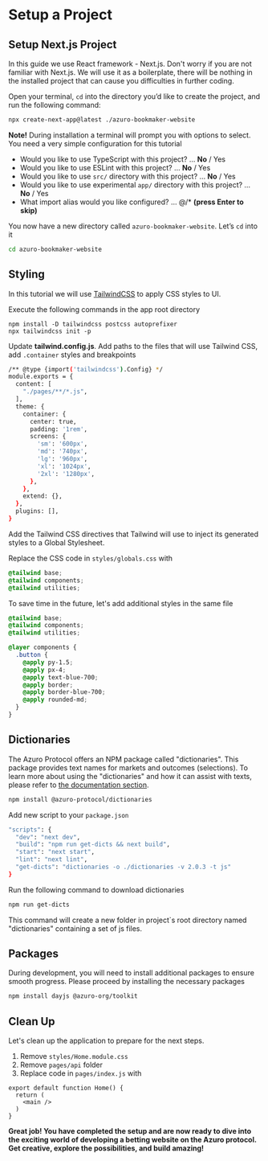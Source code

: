 # Setup a Project

## Setup Next.js Project

In this guide we use React framework - Next.js. Don't worry if you are not familiar with Next.js. We will use it
as a boilerplate, there will be nothing in the installed project that can cause you difficulties in further coding.

Open your terminal, `cd` into the directory you’d like to create the project, and run the following command:

```bash copy
npx create-next-app@latest ./azuro-bookmaker-website
```

**Note!** During installation a terminal will prompt you with options to select. You need a very simple configuration
for this tutorial

- Would you like to use TypeScript with this project? … **No** / Yes
- Would you like to use ESLint with this project? … **No** / Yes
- Would you like to use `src/` directory with this project? … **No** / Yes
- Would you like to use experimental `app/` directory with this project? … **No** / Yes
- What import alias would you like configured? … @/* **(press Enter to skip)**

You now have a new directory called `azuro-bookmaker-website`. Let’s `cd` into it

```bash
cd azuro-bookmaker-website
```


## Styling

In this tutorial we will use [TailwindCSS](https://beta.nextjs.org/docs/styling/tailwind-css) to apply CSS styles to UI.

Execute the following commands in the app root directory

```
npm install -D tailwindcss postcss autoprefixer
npx tailwindcss init -p
```

Update **tailwind.config.js**. Add paths to the files that will use Tailwind CSS, add `.container` styles and breakpoints

```bash {4,7-17} copy
/** @type {import('tailwindcss').Config} */
module.exports = {
  content: [
    "./pages/**/*.js",
  ],
  theme: {
    container: {
      center: true,
      padding: '1rem',
      screens: {
        'sm': '600px',
        'md': '740px',
        'lg': '960px',
        'xl': '1024px',
        '2xl': '1280px',
      },
    },
    extend: {},
  },
  plugins: [],
}
```

Add the Tailwind CSS directives that Tailwind will use to inject its generated styles to a Global Stylesheet.

Replace the CSS code in `styles/globals.css` with

```css copy
@tailwind base;
@tailwind components;
@tailwind utilities;
```

To save time in the future, let's add additional styles in the same file

```css copy {4-14}
@tailwind base;
@tailwind components;
@tailwind utilities;

@layer components {
  .button {
    @apply py-1.5;
    @apply px-4;
    @apply text-blue-700;
    @apply border;
    @apply border-blue-700;
    @apply rounded-md;
  }
}
```


## Dictionaries

The Azuro Protocol offers an NPM package called "dictionaries". This package provides text names for markets and
outcomes (selections). To learn more about using the "dictionaries" and how it can assist with texts, please
refer to [the documentation section](/build-own-app/dive-deeper/dictionaries).

```bash copy
npm install @azuro-protocol/dictionaries
```

Add new script to your `package.json`

```bash {5-6} filename="package.json" copy
"scripts": {
  "dev": "next dev",
  "build": "npm run get-dicts && next build",
  "start": "next start",
  "lint": "next lint",
  "get-dicts": "dictionaries -o ./dictionaries -v 2.0.3 -t js"
}
```

Run the following command to download dictionaries

```bash copy
npm run get-dicts
```

This command will create a new folder in project`s root directory named "dictionaries" containing a set of js files.


## Packages

During development, you will need to install additional packages to ensure smooth progress. Please proceed by
installing the necessary packages

```bash copy
npm install dayjs @azuro-org/toolkit
```


## Clean Up

Let's clean up the application to prepare for the next steps.

1. Remove `styles/Home.module.css`
2. Remove `pages/api` folder
3. Replace code in `pages/index.js` with
```tsx copy
export default function Home() {
  return (
    <main />
  )
}
```

**Great job! You have completed the setup and are now ready to dive into the exciting world of developing a betting
website on the Azuro protocol. Get creative, explore the possibilities, and build amazing!**
